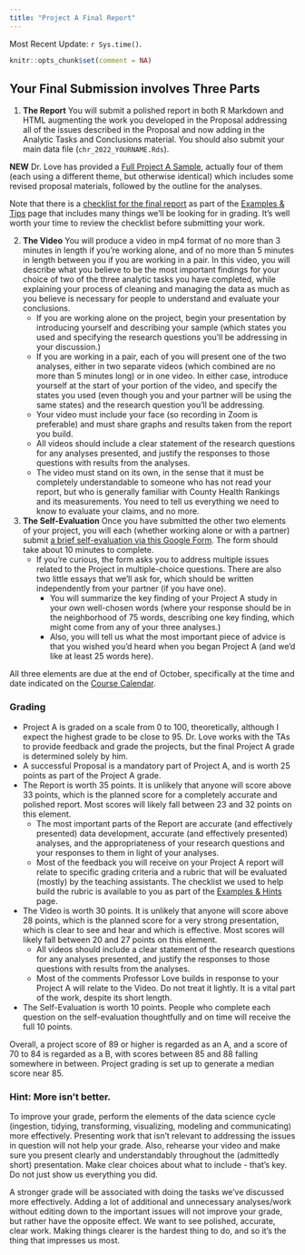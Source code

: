 ```yaml
---
title: "Project A Final Report"
---
```


Most Recent Update: `r Sys.time()`.

```r
knitr::opts_chunk$set(comment = NA)
```

## Your Final Submission involves Three Parts

1. **The Report** You will submit a polished report in both R Markdown and HTML augmenting the work you developed in the Proposal addressing all of the issues described in the Proposal and now adding in the Analytic Tasks and Conclusions material. You should also submit your main data file (`chr_2022_YOURNAME.Rds`).

**NEW** Dr. Love has provided a [Full Project A Sample](exampleC.qmd), actually four of them (each using a different theme, but otherwise identical) which includes some revised proposal materials, followed by the outline for the analyses.

Note that there is a [checklist for the final report](check_final.qmd) as part of the [Examples & Tips](check_final.qmd) page that includes many things we'll be looking for in grading. It's well worth your time to review the checklist before submitting your work.

2. **The Video** You will produce a video in mp4 format of no more than 3 minutes in length if you're working alone, and of no more than 5 minutes in length between you if you are working in a pair. In this video, you will describe what you believe to be the most important findings for your choice of two of the three analytic tasks you have completed, while explaining your process of cleaning and managing the data as much as you believe is necessary for people to understand and evaluate your conclusions.
    - If you are working alone on the project, begin your presentation by introducing yourself and describing your sample (which states you used and specifying the research questions you'll be addressing in your discussion.)
    - If you are working in a pair, each of you will present one of the two analyses, either in two separate videos (which combined are no more than 5 minutes long) or in one video. In either case, introduce yourself at the start of your portion of the video, and specify the states you used (even though you and your partner will be using the same states) and the research question you'll be addressing.
    - Your video must include your face (so recording in Zoom is preferable) and must share graphs and results taken from the report you build.
    - All videos should include a clear statement of the research questions for any analyses presented, and justify the responses to those questions with results from the analyses.
    - The video must stand on its own, in the sense that it must be completely understandable to someone who has not read your report, but who is generally familiar with County Health Rankings and its measurements. You need to tell us everything we need to know to evaluate your claims, and no more.

3. **The Self-Evaluation** Once you have submitted the other two elements of your project, you will each (whether working alone or with a partner) submit [a brief self-evaluation via this Google Form](https://bit.ly/431-projectA-self-evaluation-2022). The form should take about 10 minutes to complete.
    - If you're curious, the form asks you to address multiple issues related to the Project in multiple-choice questions. There are also two little essays that we'll ask for, which should be written independently from your partner (if you have one).
        - You will summarize the key finding of your Project A study in your own well-chosen words (where your response should be in the neighborhood of 75 words, describing one key finding, which might come from any of your three analyses.) 
        - Also, you will tell us what the most important piece of advice is that you wished you'd heard when you began Project A (and we'd like at least 25 words here).

All three elements are due at the end of October, specifically at the time and date indicated on the [Course Calendar](https://thomaselove.github.io/431-2022/calendar.html). 

### Grading

- Project A is graded on a scale from 0 to 100, theoretically, although I expect the highest grade to be close to 95. Dr. Love works with the TAs to provide feedback and grade the projects, but the final Project A grade is determined solely by him.
- A successful Proposal is a mandatory part of Project A, and is worth 25 points as part of the Project A grade. 
- The Report is worth 35 points. It is unlikely that anyone will score above 33 points, which is the planned score for a completely accurate and polished report. Most scores will likely fall between 23 and 32 points on this element.
    - The most important parts of the Report are accurate (and effectively presented) data development, accurate (and effectively presented) analyses, and the appropriateness of your research questions and your responses to them in light of your analyses.
    - Most of the feedback you will receive on your Project A report will relate to specific grading criteria and a rubric that will be evaluated (mostly) by the teaching assistants. The checklist we used to help build the rubric is available to you as part of the [Examples & Hints](check_final.qmd) page.
- The Video is worth 30 points. It is unlikely that anyone will score above 28 points, which is the planned score for a very strong presentation, which is clear to see and hear and which is effective. Most scores will likely fall between 20 and 27 points on this element.
    - All videos should include a clear statement of the research questions for any analyses presented, and justify the responses to those questions with results from the analyses.
    - Most of the comments Professor Love builds in response to your Project A will relate to the Video. Do not treat it lightly. It is a vital part of the work, despite its short length.
- The Self-Evaluation is worth 10 points. People who complete each question on the self-evaluation thoughtfully and on time will receive the full 10 points.

Overall, a project score of 89 or higher is regarded as an A, and a score of 70 to 84 is regarded as a B, with scores between 85 and 88 falling somewhere in between. Project grading is set up to generate a median score near 85.

### Hint: More isn't better.

To improve your grade, perform the elements of the data science cycle (ingestion, tidying, transforming, visualizing, modeling and communicating) more effectively. Presenting work that isn't relevant to addressing the issues in question will not help your grade. Also, rehearse your video and make sure you present clearly and understandably throughout the (admittedly short) presentation. Make clear choices about what to include - that's key. Do not just show us everything you did.

A stronger grade will be associated with doing the tasks we've discussed more effectively. Adding a lot of additional and unnecessary analyses/work without editing down to the important issues will not improve your grade, but rather have the opposite effect. We want to see polished, accurate, clear work. Making things clearer is the hardest thing to do, and so it's the thing that impresses us most. 

